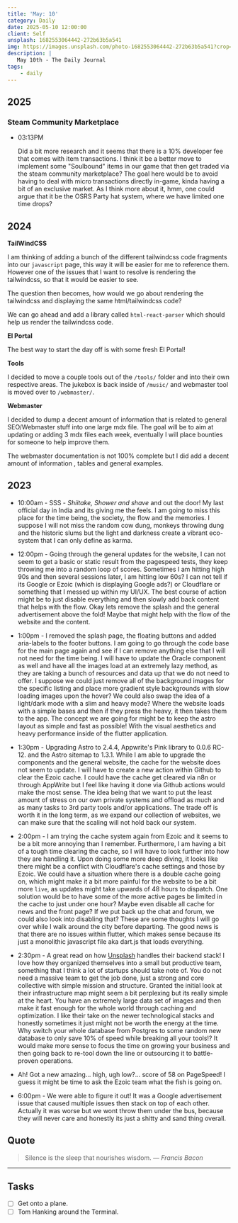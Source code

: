 ```yaml
---
title: 'May: 10'
category: Daily
date: 2025-05-10 12:00:00
client: Self
unsplash: 1682553064442-272b63b5a541
img: https://images.unsplash.com/photo-1682553064442-272b63b5a541?crop=entropy&cs=srgb&fm=jpg&ixid=MnwzNjM5Nzd8MHwxfHJhbmRvbXx8fHx8fHx8fDE2ODE3NDg2ODY&ixlib=rb-4.0.3&q=85
description: |
   May 10th - The Daily Journal
tags:
    - daily
---
```


## 2025

### Steam Community Marketplace

-   03:13PM

    Did a bit more research and it seems that there is a 10% developer fee that comes with item transactions.
    I think it be a better move to implement some "Soulbound" items in our game that then get traded via the steam community marketplace?
    The goal here would be to avoid having to deal with micro transactions directly in-game, kinda having a bit of an exclusive market.
    As I think more about it, hmm, one could argue that it be the OSRS Party hat system, where we have limited one time drops?
    

## 2024

**TailWindCSS**

I am thinking of adding a bunch of the different tailwindcss code fragments into our `javascript` page, this way it will be easier for me to reference them.
However one of the issues that I want to resolve is rendering the tailwindcss, so that it would be easier to see.

The question then becomes, how would we go about rendering the tailwindcss and displaying the same html/tailwindcss code?

We can go ahead and add a library called `html-react-parser` which should help us render the tailwindcss code.

**El Portal**

The best way to start the day off is with some fresh El Portal!

**Tools**

I decided to move a couple tools out of the `/tools/` folder and into their own respective areas.
The jukebox is back inside of `/music/` and webmaster tool is moved over to `/webmaster/`.

**Webmaster**

I decided to dump a decent amount of information that is related to general SEO/Webmaster stuff into one large mdx file.
The goal will be to aim at updating or adding 3 mdx files each week, eventually I will place bounties for someone to help improve them.

The webmaster documentation is not 100% complete but I did add a decent amount of information , tables and general examples.


## 2023

- 10:00am - SSS - *Shiitake, Shower and shave* and out the door! My last official day in India and its giving me the feels. I am going to miss this place for the time being, the society, the flow and the memories. I suppose I will not miss the random cow dung, monkeys throwing dung and the historic slums but the light and darkness create a vibrant eco-system that I can only define as karma. 

- 12:00pm - Going through the general updates for the website, I can not seem to get a basic or static result from the pagespeed tests, they keep throwing me into a random loop of scores. Sometimes I am hitting high 90s and then several sessions later, I am hitting low 60s? I can not tell if its Google or Ezoic (which is displaying Google ads?) or Cloudflare or something that I messed up within my UI/UX. The best course of action might be to just disable everything and then slowly add back content that helps with the flow. Okay lets remove the splash and the general advertisement above the fold! Maybe that might help with the flow of the website and the content. 

- 1:00pm - I removed the splash page, the floating buttons and added aria-labels to the footer buttons. I am going to go through the code base for the main page again and see if I can remove anything else that I will not need for the time being. I will have to update the Oracle component as well and have all the images load at an extremely lazy method, as they are taking a bunch of resources and data up that we do not need to offer. I suppose we could just remove all of the background images for the specific listing and place more gradient style backgrounds with slow loading images upon the hover? We could also swap the idea of a light/dark mode with a slim and heavy mode? Where the website loads with a simple bases and then if they press the heavy, it then takes them to the app. The concept we are going for might be to keep the astro layout as simple and fast as possible! With the visual aesthetics and heavy performance inside of the flutter application. 

- 1:30pm - Upgrading Astro to 2.4.4, Appwrite's Pink library to 0.0.6 RC-12. and the Astro sitemap to 1.3.1. While I am able to upgrade the components and the general website, the cache for the website does not seem to update. I will have to create a new action within Github to clear the Ezoic cache. I could have the cache get cleared via n8n or through AppWrite but I feel like having it done via Github actions would make the most sense. The idea being that we want to put the least amount of stress on our own private systems and offload as much and as many tasks to 3rd party tools and/or applications. The trade off is worth it in the long term, as we expand our collection of websites, we can make sure that the scaling will not hold back our system.

- 2:00pm - I am trying the cache system again from Ezoic and it seems to be a bit more annoying than I remember. Furthermore, I am having a bit of a tough time clearing the cache, so I will have to look further into how they are handling it. Upon doing some more deep diving, it looks like there might be a conflict with Cloudflare's cache settings and those by Ezoic. We could have a situation where there is a double cache going on, which might make it a bit more painful for the website to be a bit more `live`, as updates might take upwards of 48 hours to dispatch. One solution would be to have some of the more active pages be limited in the cache to just under one hour? Maybe even disable all cache for news and the front page? If we put back up the chat and forum, we could also look into disabling that? These are some thoughts I will go over while I walk around the city before departing. The good news is that there are no issues within flutter, which makes sense because its just a monolithic javascript file aka dart.js that loads everything.  

- 2:30pm - A great read on how [Unsplash](https://unsplash.com/blog/the-service-powering-unsplashs-beautiful-imagery/) handles their backend stack! I love how they organized themselves into a small but productive team, something that I think a lot of startups should take note of. You do not need a massive team to get the job done, just a strong and core collective with simple mission and structure. Granted the initial look at their infrastructure map might seem a bit perplexing but its really simple at the heart. You have an extremely large data set of images and then make it fast enough for the whole world through caching and optimization. I like their take on the newer technological stacks and honestly sometimes it just might not be worth the energy at the time. Why switch your whole database from Postgres to some random new database to only save 10% of speed while breaking all your tools!? It would make more sense to focus the time on growing your business and then going back to re-tool down the line or outsourcing it to battle-proven operations.

- Ah! Got a new amazing... high, ugh low?... score of 58 on PageSpeed! I guess it might be time to ask the Ezoic team what the fish is going on.

- 6:00pm - We were able to figure it out! It was a Google advertisement issue that caused multiple issues then stack on top of each other. Actually it was worse but we wont throw them under the bus, because they will never care and honestly its just a shitty and sand thing overall. 

## Quote

> Silence is the sleep that nourishes wisdom.
> — <cite>Francis Bacon</cite>

---

## Tasks

- [ ] Get onto a plane.
- [ ] Tom Hanking around the Terminal.